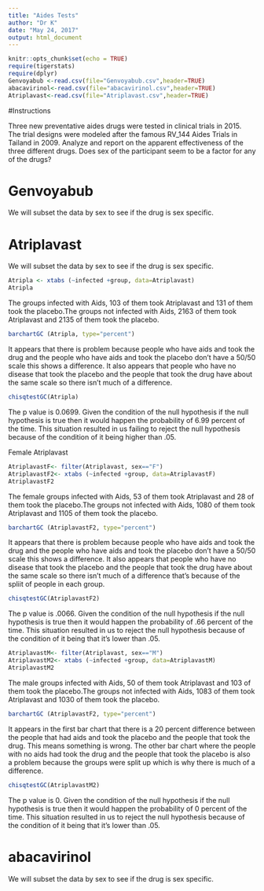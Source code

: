 ```yaml
---
title: "Aides Tests"
author: "Dr K"
date: "May 24, 2017"
output: html_document
---
```


```r
knitr::opts_chunk$set(echo = TRUE)
require(tigerstats)
require(dplyr)
Genvoyabub <-read.csv(file="Genvoyabub.csv",header=TRUE)
abacavirinol<-read.csv(file="abacavirinol.csv",header=TRUE)
Atriplavast<-read.csv(file="Atriplavast.csv",header=TRUE)
```

#Instructions

Three new preventative aides drugs were tested in clinical trials in 2015. The trial designs were modeled after the famous RV_144 Aides Trials in Tailand in 2009.  Analyze and report on the apparent effectiveness of the three different drugs. Does sex of the participant seem to be a factor for any of the drugs?


# Genvoyabub

We will subset the data by sex to see if the drug is sex specific.


# Atriplavast

We will subset the data by sex to see if the drug is sex specific.

```r
Atripla <- xtabs (~infected +group, data=Atriplavast) 
Atripla
```

  The groups infected with Aids, 103 of them took Atriplavast and 131 of them took the placebo.The groups not infected with Aids, 2163 of them took Atriplavast and 2135 of them took the placebo.

```r
barchartGC (Atripla, type="percent")
```

   It appears that there is problem because people who have aids and took the drug and the people who have aids and took the placebo don't have a 50/50 scale this shows a difference. It also appears that people who have no disease that took the placebo and the people that took the drug have about the same scale so there isn't much of a difference.

```r
chisqtestGC(Atripla)
```

   The p value is 0.0699. Given the condition of the null hypothesis if the null hypothesis is true then it would happen the probability of 6.99 percent of the time. This situation resulted in us failing to reject the null hypothesis because of the condition of it being higher than .05.



Female Atriplavast

```r
AtriplavastF<- filter(Atriplavast, sex=="F")
AtriplavastF2<- xtabs (~infected +group, data=AtriplavastF)
AtriplavastF2
```


  The female groups infected with Aids, 53 of them took Atriplavast and 28 of them took the placebo.The groups not infected with Aids, 1080 of them took Atriplavast and 1105 of them took the placebo.

```r
barchartGC (AtriplavastF2, type="percent")
```

  It appears that there is problem because people who have aids and took the drug and the people who have aids and took the placebo don't have a 50/50 scale this shows a difference. It also appears that people who have no disease that took the placebo and the people that took the drug have about the same scale so there isn't much of a difference that's because of the spliit of people in each group.

```r
chisqtestGC(AtriplavastF2)
```


  The p value is .0066. Given the condition of the null hypothesis if the null hypothesis is true then it would happen the probability of .66 percent of the time. This situation resulted in us to reject the null hypothesis because of the condition of it being that it's lower than .05.

```r
AtriplavastM<- filter(Atriplavast, sex=="M")
AtriplavastM2<- xtabs (~infected +group, data=AtriplavastM)
AtriplavastM2
```

   The male groups infected with Aids, 50 of them took Atriplavast and 103 of them took the placebo.The groups not infected with Aids, 1083 of them took Atriplavast and 1030 of them took the placebo.

```r
barchartGC (AtriplavastF2, type="percent")
```
  
  It appears in the first bar chart that there is a 20 percent difference between the people that had aids and took the placebo and the people that took the drug. This means something is wrong. The other bar chart where the people with no aids had took the drug and the people that took the placebo is also a problem because the groups were split up which is why there is much of a difference.

```r
chisqtestGC(AtriplavastM2)
```

  The p value is 0. Given the condition of the null hypothesis if the null hypothesis is true then it would happen the probability of 0 percent of the time. This situation resulted in us to reject the null hypothesis because of the condition of it being that it's lower than .05.

# abacavirinol

We will subset the data by sex to see if the drug is sex specific.






